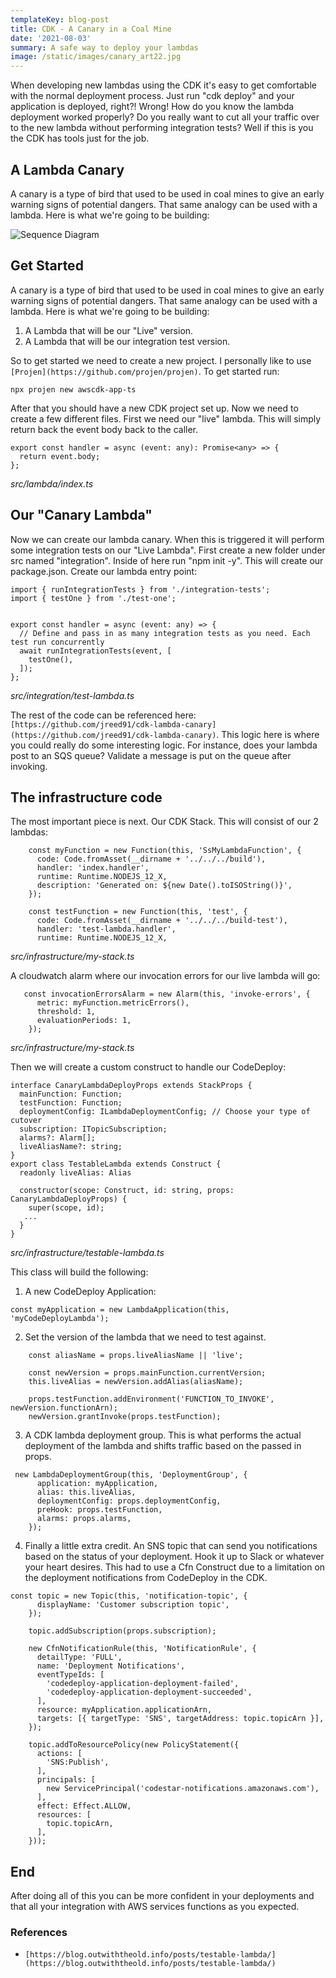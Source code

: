 ```yaml
---
templateKey: blog-post
title: CDK - A Canary in a Coal Mine
date: '2021-08-03'
summary: A safe way to deploy your lambdas
image: /static/images/canary_art22.jpg
---
```

When developing new lambdas using the CDK it's easy to get comfortable with the normal deployment process. Just run "cdk deploy" and your application is deployed, right?! Wrong! How do you know the lambda deployment worked properly? Do you really want to cut all your traffic over to the new lambda without performing integration tests? Well if this is you the CDK has tools just for the job.

## A Lambda Canary

A canary is a type of bird that used to be used in coal mines to give an early warning signs of potential dangers. That same analogy can be used with a lambda. Here is what we're going to be building:

![Sequence Diagram](/static/images/untitled.png)

## Get Started

A canary is a type of bird that used to be used in coal mines to give an early warning signs of potential dangers. That same analogy can be used with a lambda. Here is what we're going to be building:

1. A Lambda that will be our "Live" version.
2. A Lambda that will be our integration test version.

So to get started we need to create a new project. I personally like to use `[Projen](https://github.com/projen/projen)`. To get started run:

```
npx projen new awscdk-app-ts
```

After that you should have a new CDK project set up. Now we need to create a few different files. First we need our "live" lambda. This will simply return back the event body back to the caller.

```
export const handler = async (event: any): Promise<any> => {
  return event.body;
};
```
*src/lambda/index.ts*

## Our "Canary Lambda"

Now we can create our lambda canary. When this is triggered it will perform some integration tests on our "Live Lambda". First create a new folder under src named "integration". Inside of here run "npm init -y". This will create our package.json. Create our lambda entry point:

```
import { runIntegrationTests } from './integration-tests';
import { testOne } from './test-one';


export const handler = async (event: any) => {
  // Define and pass in as many integration tests as you need. Each test run concurrently
  await runIntegrationTests(event, [
    testOne(),
  ]);
};
```
*src/integration/test-lambda.ts*

The rest of the code can be referenced here: `[https://github.com/jreed91/cdk-lambda-canary](https://github.com/jreed91/cdk-lambda-canary)`. This logic here is where you could really do some interesting logic. For instance, does your lambda post to an SQS queue? Validate a message is put on the queue after invoking.

## The infrastructure code
The most important piece is next. Our CDK Stack. This will consist of our 2 lambdas:
```
    const myFunction = new Function(this, 'SsMyLambdaFunction', {
      code: Code.fromAsset(__dirname + '../../../build'),
      handler: 'index.handler',
      runtime: Runtime.NODEJS_12_X,
      description: 'Generated on: ${new Date().toISOString()}',
    });

    const testFunction = new Function(this, 'test', {
      code: Code.fromAsset(__dirname + '../../../build-test'),
      handler: 'test-lambda.handler',
      runtime: Runtime.NODEJS_12_X,
```
*src/infrastructure/my-stack.ts*

A cloudwatch alarm where our invocation errors for our live lambda will go:
```
   const invocationErrorsAlarm = new Alarm(this, 'invoke-errors', {
      metric: myFunction.metricErrors(),
      threshold: 1,
      evaluationPeriods: 1,
    });
```
*src/infrastructure/my-stack.ts*

Then we will create a custom construct to handle our CodeDeploy:
```
interface CanaryLambdaDeployProps extends StackProps {
  mainFunction: Function;
  testFunction: Function;
  deploymentConfig: ILambdaDeploymentConfig; // Choose your type of cutover
  subscription: ITopicSubscription;
  alarms?: Alarm[];
  liveAliasName?: string;
}
export class TestableLambda extends Construct {
  readonly liveAlias: Alias

  constructor(scope: Construct, id: string, props: CanaryLambdaDeployProps) {
    super(scope, id);
   ...
  }
}
```
*src/infrastructure/testable-lambda.ts*

This class will build the following:
1. A new CodeDeploy Application:
```
const myApplication = new LambdaApplication(this, 'myCodeDeployLambda');
```

2. Set the version of the lambda that we need to test against.
```
    const aliasName = props.liveAliasName || 'live';

    const newVersion = props.mainFunction.currentVersion;
    this.liveAlias = newVersion.addAlias(aliasName);

    props.testFunction.addEnvironment('FUNCTION_TO_INVOKE', newVersion.functionArn);
    newVersion.grantInvoke(props.testFunction);
```

3. A CDK lambda deployment group. This is what performs the actual deployment of the lambda and shifts traffic based on the passed in props.
```
 new LambdaDeploymentGroup(this, 'DeploymentGroup', {
      application: myApplication,
      alias: this.liveAlias,
      deploymentConfig: props.deploymentConfig,
      preHook: props.testFunction,
      alarms: props.alarms,
    });
```

4. Finally a little extra credit. An SNS topic that can send you notifications based on the status of your deployment. Hook it up to Slack or whatever your heart desires. This had to use a Cfn Construct due to a limitation on the deployment notifications from CodeDeploy in the CDK.

```
const topic = new Topic(this, 'notification-topic', {
      displayName: 'Customer subscription topic',
    });

    topic.addSubscription(props.subscription);

    new CfnNotificationRule(this, 'NotificationRule', {
      detailType: 'FULL',
      name: 'Deployment Notifications',
      eventTypeIds: [
        'codedeploy-application-deployment-failed',
        'codedeploy-application-deployment-succeeded',
      ],
      resource: myApplication.applicationArn,
      targets: [{ targetType: 'SNS', targetAddress: topic.topicArn }],
    });

    topic.addToResourcePolicy(new PolicyStatement({
      actions: [
        'SNS:Publish',
      ],
      principals: [
        new ServicePrincipal('codestar-notifications.amazonaws.com'),
      ],
      effect: Effect.ALLOW,
      resources: [
        topic.topicArn,
      ],
    }));
```

## End
After doing all of this you can be more confident in your deployments and that all your integration with AWS services functions as you expected.

### References

* `[https://blog.outwiththeold.info/posts/testable-lambda/](https://blog.outwiththeold.info/posts/testable-lambda/)`